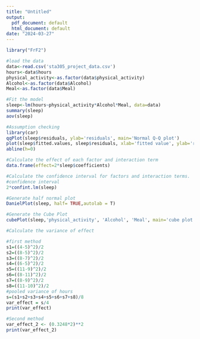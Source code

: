 ```yaml
---
title: "Untitled"
output:
  pdf_document: default
  html_document: default
date: "2024-03-27"
---
```

```r
library("FrF2")
```

```r
#load the data
data<-read.csv('sta305_project_data.csv')
hours<-data$hours
physical_activity<-as.factor(data$physical_activity)
Alcohol<-as.factor(data$Alcohol)
Meal<-as.factor(data$Meal)
```

```r
#Fit the model
sleep<-lm(hours~physical_activity*Alcohol*Meal, data=data)
summary(sleep)
aov(sleep)
```

```r
#Assumption checking
library(car)
qqPlot(sleep$residuals, ylab='residuals', main='Normal Q-Q plot')
plot(sleep$fitted.values, sleep$residuals, xlab='fitted value', ylab='residuals', main='Residual Plot')
abline(h=0)
```

```r
#Calculate the effect of each factor and interaction term
data.frame(effect=2*sleep$coefficients)
```

```r
#Calculate the confidence interval for factors and interaction terms. 
#confidence interval
2*confint.lm(sleep)
```

```r
#Generate half normal plot
DanielPlot(sleep, half= TRUE,autolab = T)
```

```r
#Generate the Cube Plot
cubePlot(sleep,'physical_activity', 'Alcohol', 'Meal', main='cube plot for sleep hours')
```

```r
#Calculate the variance of effect

#first method
s1=((4-5)^2)/2
s2=((8-5)^2)/2
s3=((8-7)^2)/2
s4=((6-5)^2)/2
s5=((11-9)^2)/2
s6=((8-11)^2)/2
s7=((8-9)^2)/2
s8=((11-10)^2)/2
#pooled variance of hours
s=(s1+s2+s3+s4+s5+s6+s7+s8)/8
var_effect = s/4
print(var_effect)

#Second method
var_effect_2 <- (0.3248*2)**2
print(var_effect_2)
```
